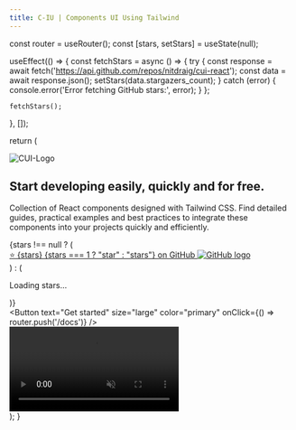 ```yaml
---
title: C-IU | Components UI Using Tailwind
---
```



  const router = useRouter();
  const [stars, setStars] = useState(null);

  useEffect(() => {
    const fetchStars = async () => {
      try {
        const response = await fetch('https://api.github.com/repos/nitdraig/cui-react');
        const data = await response.json();
        setStars(data.stargazers_count);
      } catch (error) {
        console.error('Error fetching GitHub stars:', error);
      }
    };

    fetchStars();
  }, []);

  return (
    <section className="flex flex-col md:flex-row items-center justify-center lg:h-screen h-full bg-gray-500 dark:bg-[#171717]">
      <div className="md:w-1/2 text-center md:text-left px-8 md:px-16">
        <img src="logo.png" className="lg:w-32 w-28 lg:mt-0 mt-4 shadow-lg p-2" alt="CUI-Logo"/>
        <h1 className="text-4xl font-bold text-gray-900 dark:text-white mb-4 ">Start developing easily, quickly and for free.</h1>
        <p className="text-lg text-gray-700 dark:text-gray-300 mb-6">Collection of React components designed with Tailwind CSS. Find detailed guides, practical examples and best practices to integrate these components into your projects quickly and efficiently.</p>
        <div className="flex items-center mb-4">
          {stars !== null ? (
            <div className="flex items-center text-md text-gray-700 hover:text-gray-400 dark:text-gray-300">
              <a href="https://github.com/nitdraig/cui-react" target="_blank" className="flex items-center">
                ⭐ {stars} {stars === 1 ? "star" : "stars"} on GitHub
                <img src="github.svg" className="w-6 h-6 ml-2" alt="GitHub logo"/>
              </a>
            </div>
          ) : (
            <p className="text-lg text-gray-700 dark:text-gray-300">Loading stars...</p>
          )}
        </div>
        <Button text="Get started" size="large" color="primary" onClick={() => router.push('/docs')} />
      </div>
      <div className="md:w-1/2 md:px-8">
        <div className="aspect-w-16 aspect-h-9">
          <video className="mt-6 rounded-xl border dark:border-zinc-800" muted autoPlay playsInline loop>
            <source src="/intro.mp4" type="video/mp4" />
            Your browser does not support the video tag.
          </video>
        </div>
      </div>
    </section>
  );
}
